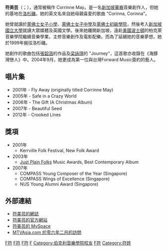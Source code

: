 {{Infobox musical artist | 
| Name        = 符美云
| Img         =Corrinne May 2014.jpg
| Img_capt      = 
| Img_size      = 
| Landscape      =
| Background     = solo_singer
| Birth_name     = Corrinne Foo May Ying
| Alias        = 
| nationality  = {{SGP}}
| birth_date  = {{birth date |1973|01|19}}
| birth_place = {{SGP}}
| Origin       = [[新加坡|新加坡]]
| Instrument     = [[钢琴|钢琴]]、[[原声吉他|原声吉他]]
| Genre        = 
| Occupation     = [[歌手|歌手]]、[[作曲人|作曲人]]、[[音乐制作人|音乐制作人]]
| Years_active    = 2001年– 至今
| Label        = Pink Armchair Records (US),<br> Warner Music (Singapore),<br> S2S (Japan),<br> Warner Music (Philippines)

| Associated_acts   =
| URL         = http://www.corrinnemay.com www.corrinnemay.com

| Notable_instruments =
}}

'''符美芸'''（{{lang|en|Corrinne Foo Mei Ying}}；{{bd|1973年|1月19日|||}}），通常被稱作 Corrinne May。是一名[[新加坡|新加坡]][[新加坡華人|華裔]]音樂創作人，但她的基地在[[洛杉磯|洛杉磯]]。她的英文名來自她母親喜愛的歌曲 "Corinna, Corinna"。

她曾就讀於[[萊佛士女子小學|萊佛士女子小學]]、[[萊佛士女子中學|萊佛士女子中學]]及[[萊佛士初級學院|萊佛士初級學院]]，然後考入[[新加坡國立大學|新加坡國立大學]]就讀大眾媒體及英國文學。後來她離開新加坡，遠赴[[美國|美國]][[波士頓|波士頓]]的柏克萊音樂學院繼續音樂學業，主修音樂創作及電影配樂。而為了延續她的音樂夢想，她於1999年搬往洛杉磯。

她創作的歌曲包括[[張韶涵|張韶涵]]的作品及[[梁詠琪|梁詠琪]]的 "Journey"，這首歌亦收錄在《海豚灣戀人》中。2004年9月，她更成為第一位與台灣Forward Music簽約的藝人。

== 唱片集 ==
*2001年 - Fly Away (originally titled Corrinne May)
*2005年 - Safe in a Crazy World
*2006年 - The Gift (A Christmas Album)
*2007年 - Beautiful Seed
*2012年 - Crooked Lines

== 獎項 ==
*2001年
** Kerrville Folk Festival, New Folk Award
*2003年
**[[Just_Plain_Folks|Just Plain Folks]] Music Awards, Best Contemporary Album
*2007年
** COMPASS Young Composer of the Year (Singapore)
** COMPASS Wings of Excellence (Singapore)
** NUS Young Alumni Award (Singapore)

== 外部連結 ==
*[http://corrinnemay.blogspot.com/ 符美芸的網誌] {{Wayback|url=http://corrinnemay.blogspot.com/ |date=20210309175827 }}
*[http://www.corrinnemay.com 符美芸的官方網站] {{Wayback|url=http://www.corrinnemay.com/ |date=20210309170527 }}
*[http://www.myspace.com/corrinnemay 符美芸的 MySpace] {{Wayback|url=http://www.myspace.com/corrinnemay |date=20210316144421 }}
*[https://web.archive.org/web/20071215052441/http://www.mtvasia.com/Feature/Entertainment/20060119000405/ MTVAsia.com 於零六年二月的訪問]
[[Category:新加坡女歌手|F符]]
[[Category:新加坡作曲家|F符]]
[[Category:新加坡創作歌手|F符]]
[[Category:新加坡國立大學校友|F]]
[[Category:伯克利音樂學院校友|Category:伯克利音樂學院校友]]
[[Category:新加坡華人|F符]]
[[Category:符姓|Category:符姓]]